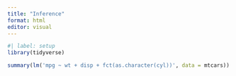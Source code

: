 ```yaml
---
title: "Inference"
format: html
editor: visual
---
```


```r
#| label: setup 
library(tidyverse)
```

```r
summary(lm('mpg ~ wt + disp + fct(as.character(cyl))', data = mtcars))
```
